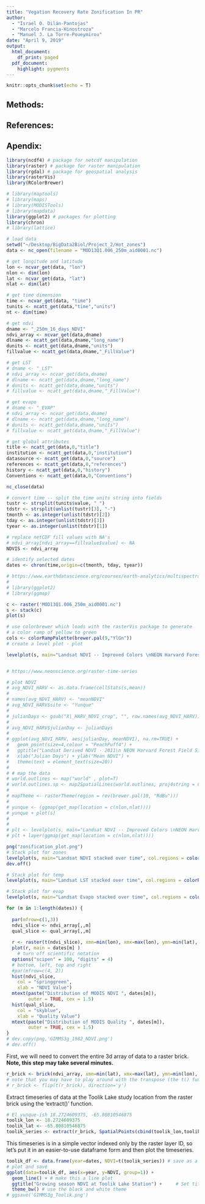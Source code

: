 ```yaml
---
title: "Vegation Recovery Rate Zonification In PR"
author: 
  - "Israel O. Dilán-Pantojas"
  - "Marcelo Francia-Hinostroza"
  - "Manuel J. La Torre-Poueymirou"
date: "April 9, 2019"
output:
  html_document:
    df_print: paged
  pdf_document: 
    highlight: pygments
---
```


```r
knitr::opts_chunk$set(echo = T)
```
## Methods: 

## References:


\pagebreak

## Apendix:
```r
library(ncdf4) # package for netcdf manipulation
library(raster) # package for raster manipulation
library(rgdal) # package for geospatial analysis
library(rasterVis)
library(RColorBrewer)

# library(maptools)
# library(maps)
# library(MODISTools)
# library(mapdata)
library(ggplot2) # packages for plotting
library(chron)
# library(lattice)

```

```r
# load data
setwd("~/Desktop/BigData2Biol/Project_2/Hot_zones")
data <- nc_open(filename = "MOD13Q1.006_250m_aid0001.nc")

# get longitude and latitude
lon <- ncvar_get(data, "lon")
nlon <- dim(lon)
lat <- ncvar_get(data, "lat")
nlat <- dim(lat)

# get time dimension
time <- ncvar_get(data, "time")
tunits <- ncatt_get(data,"time","units")
nt <- dim(time)

# get ndvi
dname <- "_250m_16_days_NDVI"
ndvi_array <- ncvar_get(data,dname)
dlname <- ncatt_get(data,dname,"long_name")
dunits <- ncatt_get(data,dname,"units")
fillvalue <- ncatt_get(data,dname,"_FillValue")

# get LST
# dname <- "_LST"
# ndvi_array <- ncvar_get(data,dname)
# dlname <- ncatt_get(data,dname,"long_name")
# dunits <- ncatt_get(data,dname,"units")
# fillvalue <- ncatt_get(data,dname,"_FillValue")

# get evapo
# dname <- "_EVAP"
# ndvi_array <- ncvar_get(data,dname)
# dlname <- ncatt_get(data,dname,"long_name")
# dunits <- ncatt_get(data,dname,"units")
# fillvalue <- ncatt_get(data,dname,"_FillValue")

# get global attributes
title <- ncatt_get(data,0,"title")
institution <- ncatt_get(data,0,"institution")
datasource <- ncatt_get(data,0,"source")
references <- ncatt_get(data,0,"references")
history <- ncatt_get(data,0,"history")
Conventions <- ncatt_get(data,0,"Conventions")

nc_close(data)

# convert time -- split the time units string into fields
tustr <- strsplit(tunits$value, " ")
tdstr <- strsplit(unlist(tustr)[3], "-")
tmonth <- as.integer(unlist(tdstr)[2])
tday <- as.integer(unlist(tdstr)[3])
tyear <- as.integer(unlist(tdstr)[1])

# replace netCDF fill values with NA's
# ndvi_array[ndvi_array==fillvalue$value] <- NA
NDVIS <- ndvi_array

# identify selected dates
dates <- chron(time,origin=c(tmonth, tday, tyear))
```

<!-- Possible seasonality:  https://verbe039.github.io/BFASTforAEO/ -->

```r
# https://www.earthdatascience.org/courses/earth-analytics/multispectral-remote-sensing-modis/normalized-burn-index-dNBR/
# 
# library(ggplot2)
# library(ggmap)

c <- raster('MOD13Q1.006_250m_aid0001.nc')
s <- stack(c)
plot(s)

# use colorbrewer which loads with the rasterVis package to generate
# a color ramp of yellow to green
cols <- colorRampPalette(brewer.pal(9,"YlGn"))
# create a level plot - plot

levelplot(s, main="Landsat NDVI -- Improved Colors \nNEON Harvard Forest Field Site", col.regions=cols)


# https://www.neonscience.org/raster-time-series

# plot NDVI
# avg_NDVI_HARV <- as.data.frame(cellStats(s,mean))
# 
# names(avg_NDVI_HARV) <- "meanNDVI"
# avg_NDVI_HARV$site <- "Yunque"
# 
# julianDays <- gsub("X|_HARV_NDVI_crop", "", row.names(avg_NDVI_HARV))
# 
# avg_NDVI_HARV$julianDay <- julianDays
# 
# ggplot(avg_NDVI_HARV, aes(julianDay, meanNDVI), na.rm=TRUE) +
#   geom_point(size=4,colour = "PeachPuff4") + 
#   ggtitle("Landsat Derived NDVI - 2011\n NEON Harvard Forest Field Site") +
#   xlab("Julian Days") + ylab("Mean NDVI") +
#   theme(text = element_text(size=20))
# 
# # map the data
# world.outlines <- map("world" , plot=T)
# world.outlines.sp <- map2SpatialLines(world.outlines, proj4string = CRS("+proj=longlat"))
# 
# mapTheme <- rasterTheme(region = rev(brewer.pal(10, "RdBu")))
# 
# yunque <- (ggmap(get_map(location = c(nlon,nlat))))
# yunque + plot(s)
# 
#  
# plt <- levelplot(s, main="Landsat NDVI -- Improved Colors \nNEON Harvard Forest Field Site")
# plt + layer(ggmap(get_map(location = c(nlon,nlat))))

png("zonification_plot.png")
# Stack plot for zones
levelplot(s, main="Landsat NDVI stacked over time", col.regions = colorRampPalette(brewer.pal(10,"RdYlGn")))
dev.off()

# Stack plot for temp
levelplot(s, main="Landsat LST stacked over time", col.regions = colorRampPalette(brewer.pal(10,"RdYlBu")))

# Stack plot for evap
levelplot(s, main="Landsat Evapo stacked over time", col.regions = colorRampPalette(brewer.pal(10,"BrBG")))
```

```r
for (m in 1:length(dates)) {
  
  par(mfrow=c(1,3))
  ndvi_slice <- ndvi_array[,,m]
  qual_slice <- qual_array[,,m]
  
  r <- raster(t(ndvi_slice), xmn=min(lon), xmx=max(lon), ymn=min(lat), ymx=max(lat), crs=CRS("+proj=longlat +ellps=WGS84 +datum=WGS84 +no_defs+ towgs84=0,0,0"))
  plot(r, main = dates[m] )
    # turn off scientific notation
  options("scipen" = 100, "digits" = 4)
  # bottom, left, top and right
  #par(mfrow=c(4, 2))
  hist(ndvi_slice,
    col = "springgreen",
    xlab = "NDVI Value")
  mtext(paste("Distribution of MODIS NDVI ", dates[m]),
        outer = TRUE, cex = 1.5)
  hist(qual_slice,
    col = "skyblue",
    xlab = "Quality Value")
  mtext(paste("Distribution of MODIS Quality ", dates[m]),
        outer = TRUE, cex = 1.5)
}
# dev.copy(png,'GIMMS3g_1982_NDVI.png')
# dev.off()
```

First, we will need to convert the entire 3d array of data to a raster brick. **Note, this step may take several minutes.**
```r
r_brick <- brick(ndvi_array, xmn=min(lat), xmx=max(lat), ymn=min(lon), ymx=max(lon), crs=CRS("+proj=longlat +ellps=WGS84 +datum=WGS84 +no_defs+ towgs84=0,0,0"))
# note that you may have to play around with the transpose (the t() function) and flip() before the data are oriented correctly. In this example, the netcdf file recorded latitude on the X and longitude on the Y, so both a transpose and a flip in the y direction were required.
# r_brick <- flip(t(r_brick), direction='y')
```

Extract timeseries of data at the Toolik Lake study location from the raster brick using the 'extract()' function.
```r
# El yunque-ish 18.2724609375, -65.80810546875
toolik_lon <- 18.2724609375
toolik_lat <- -65.80810546875
toolik_series <- extract(r_brick, SpatialPoints(cbind(toolik_lon,toolik_lat)), method ="simple")
```

This timeseries is in a simple vector indexed only by the raster layer ID, so let's put it in an easier-to-use dataframe form and then plot the timeseries.
```r
toolik_df <- data.frame(year=dates, NDVI=t(toolik_series)) # save as a dataframe
# plot and save
ggplot(data=toolik_df, aes(x=year, y=NDVI, group=1)) +
  geom_line() + # make this a line plot
  ggtitle("Growing season NDVI at Toolik Lake Station") +     # Set title
  theme_bw() # use the black and white theme
# ggsave('GIMMS3g_Toolik.png')
```
